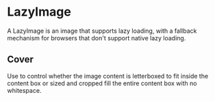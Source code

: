 

<Meta title="Images and Icons/LazyImage" component={LazyImage} />

# LazyImage

A LazyImage is an image that supports lazy loading, with a fallback mechanism for browsers that don't support native lazy loading.

<Canvas>
    <Story story={stories.Default} name="Default" />
</Canvas>

<ArgsTable story="Default" />

## Cover

Use to control whether the image content is letterboxed to fit inside the content box or sized and cropped fill the entire content box with no whitespace.

<Canvas>
    <Story story={stories.Cover} />
</Canvas>
